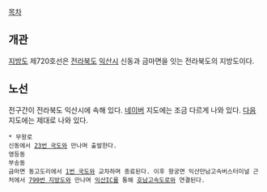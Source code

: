 [[목차]]
== 개관 ==
[[지방도]] 제720호선은 [[전라북도]] [[익산시]] 신동과 금마면을 잇는 전라북도의 지방도이다.

== 노선 ==
전구간이 전라북도 익산시에 속해 있다. [[네이버]] 지도에는 조금 다르게 나와 있다. [[다음]] 지도에는 제대로 나와 있다.

 * 무왕로
 신동에서 [[23번 국도]]와 만나며 출발한다.
 영등동
 부송동
 금마면 동고도리에서 [[1번 국도]]와 교차하며 종료된다. 이후 왕궁면 익산만남고속버스터미널 근처에서 [[799번 지방도]]와 만나며 [[익산IC]]를 통해 [[호남고속도로]]와 연결된다.
